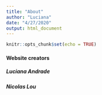 ```yaml
---
title: "About"
author: "Luciana"
date: "4/27/2020"
output: html_document
---
```


```r
knitr::opts_chunk$set(echo = TRUE)
```

#### Website creators

##### Luciana Andrade

##### Nicolas Lou